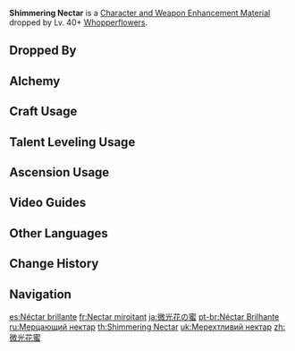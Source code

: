{{Item Infobox
|id          = 112039
|image       = Item Shimmering Nectar.png
|type        = Character and Weapon Enhancement Materials
|group       = Whopperflower Nectars
|group2      = General Enemy Drops
|invCategory = Character Development Items
|quality     = 2
|description = Nectar that is full of pure elemental energy.<br />Scholars generally concur that Whopperflowers are advanced life forms among the elemental plants, but there has yet to be a satisfactory explanation regarding their predatory habits.
|source1     = Dropped by Lv. 40+ [[Whopperflowers]]
|source2     = [[Alchemy]]
|source3     = Purchased from [[Paimon's Bargains]]
|source4     = 
|source5     = 
}}
'''Shimmering Nectar''' is a [[Character and Weapon Enhancement Material]] dropped by Lv. 40+ [[Whopperflowers]].

==Dropped By==
{{Dropped By|level=40}}

==Alchemy==
{{Recipe
|type = Crafting
|Whopperflower Nectar = 3
|Mora = 25
|sort = Whopperflower Nectar;Mora
}}

==Craft Usage==
{{Craft Usage}}

==Talent Leveling Usage==
{{Talent Leveling Usage}}

==Ascension Usage==
{{Ascension Usage}}

==Video Guides==
{{EVT
|video1   = https://youtu.be/WrR2E456D2c
|caption1 = Very Fast (200+) Whopperflower Farming Route
}}

==Other Languages==
{{Other Languages
|en      = Shimmering Nectar
|zhs     = 微光花蜜
|zhs_rm  = Wēiguāng Huāmì
|zht     = 微光花蜜
|zht_rm  = Wéiguāng Huāmì
|zh_tl   = Faint-Light Nectar
|ja      = 微光花の蜜
|ja_rm   = Bikou Hana no Mitsu
|ja_tl   = Faintly Shining Flower Nectar
|ko      = 반짝반짝 꽃꿀
|ko_rm   = Banjjakbanjjak Kkotkkul
|ko_tl   = Shineshine Nectar
|es      = Néctar brillante
|es_tl   = Glittering Nectar
|fr      = Nectar miroitant
|fr_tl   = Shimmering Nectar
|ru      = Мерцающий нектар
|ru_tl   = Shimmering Nectar
|th      = Shimmering Nectar
|vi      = Mật Hoa Lấp Lánh
|vi_tl   = Glittering Nectar
|de      = Leuchtender Nektar
|de_tl   = Luminous Nectar
|id      = Shimmering Nectar
|pt      = Néctar Brilhante
|pt_tl   = 
|tr      = Parıltılı Nektar
|tr_tl   = 
|it      = Nettare brillante
|it_tl   = 
}}

==Change History==
{{Change History|1.0}}

==Navigation==
{{Development Item Navbox|Character and Weapon Enhancement Materials}}

[[es:Néctar brillante]]
[[fr:Nectar miroitant]]
[[ja:微光花の蜜]]
[[pt-br:Néctar Brilhante]]
[[ru:Мерцающий нектар]]
[[th:Shimmering Nectar]]
[[uk:Мерехтливий нектар]]
[[zh:微光花蜜]]